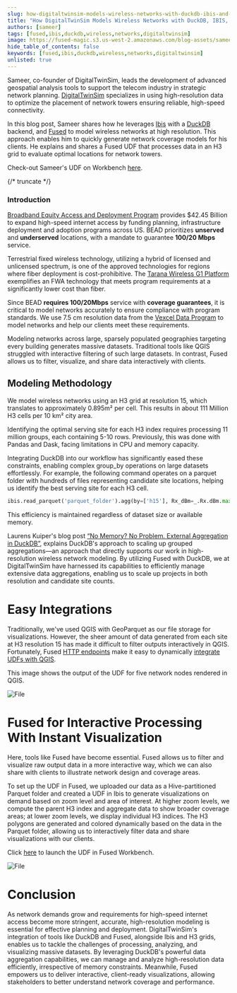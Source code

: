```yaml
---
slug: how-digitaltwinsim-models-wireless-networks-with-duckdb-ibis-and-fused
title: "How DigitalTwinSim Models Wireless Networks with DuckDB, IBIS, and Fused"
authors: [sameer]
tags: [fused,ibis,duckdb,wireless,networks,digitaltwinsim]
image: https://fused-magic.s3.us-west-2.amazonaws.com/blog-assets/sameer_social.png
hide_table_of_contents: false
keywords: [fused,ibis,duckdb,wireless,networks,digitaltwinsim]
unlisted: true
---
```


Sameer, co-founder of DigitalTwinSim, leads the development of advanced geospatial analysis tools to support the telecom industry in strategic network planning. [DigitalTwinSim](http://www.digitaltwinsim.com) specializes in using high-resolution data to optimize the placement of network towers ensuring reliable, high-speed connectivity.

In this blog post, Sameer shares how he leverages [Ibis](https://ibis-project.org/) with a [DuckDB](https://duckdb.org/) backend, and [Fused](https://www.fused.io/) to model wireless networks at high resolution. This approach enables him to quickly generate network coverage models for his clients. He explains and shares a Fused UDF that processes data in an H3 grid to evaluate optimal locations for network towers.



<ReactPlayer playsinline={true} className="video__player" playing={true} muted={true} controls height="100%" url="https://fused-magic.s3.us-west-2.amazonaws.com/blog-assets/sameer1.mp4" width="100%" />

Check-out Sameer's UDF on Workbench [here](https://www.fused.io/workbench/catalog/Coverage_model_ibis-a5d96749-bda3-41b6-a549-95ea4fada856).


{/* truncate */}

### Introduction

[Broadband Equity Access and Deployment Program](https://broadbandusa.ntia.doc.gov/funding-programs/broadband-equity-access-and-deployment-bead-program) provides \$42.45 Billion to expand high-speed internet access by funding planning, infrastructure deployment and adoption programs across US. BEAD prioritizes **unserved** and **underserved** locations, with a mandate to guarantee **100/20 Mbps** service.

Terrestrial fixed wireless technology, utilizing a hybrid of licensed and unlicensed spectrum, is one of the approved technologies for regions where fiber deployment is cost-prohibitive. The [Tarana Wireless G1 Platform](https://www.taranawireless.com/product/#g1-platform) exemplifies an FWA technology that meets program requirements at a significantly lower cost than fiber.

Since BEAD **requires 100/20Mbps** service with **coverage guarantees**, it is critical to model networks accurately to ensure compliance with program standards. We use 7.5 cm resolution data from the [Vexcel Data Program](https://vexceldata.com/) to model networks and help our clients meet these requirements.

Modeling networks across large, sparsely populated geographies targeting every building generates massive datasets. Traditional tools like QGIS struggled with interactive filtering of such large datasets. In contrast, Fused allows us to filter, visualize, and share data interactively with clients.

## Modeling Methodology

We model wireless networks using an H3 grid at resolution 15, which translates to approximately 0.895m² per cell. This results in about 111 Million H3 cells per 10 km² city area.

Identifying the optimal serving site for each H3 index requires processing 11 million groups, each containing 5-10 rows. Previously, this was done with Pandas and Dask, facing limitations in CPU and memory capacity.

Integrating DuckDB into our workflow has significantly eased these constraints, enabling complex group_by operations on large datasets effortlessly. For example, the following command operates on a parquet folder with hundreds of files representing candidate site locations, helping us identify the best serving site for each H3 cell.

```python useLineNumbers
ibis.read_parquet('parquet_folder').agg(by=['h15'], Rx_dBm=_.Rx.dBm.max())
```

This efficiency is maintained regardless of dataset size or available memory.

Laurens Kuiper's blog post [“No Memory? No Problem. External Aggregation in DuckDB”](https://duckdb.org/2024/03/29/external-aggregation), explains DuckDB's approach to scaling up grouped aggregations—an approach that directly supports our work in high-resolution wireless network modeling. By utilizing Fused with DuckDB, we at DigitalTwinSim have harnessed its capabilities to efficiently manage extensive data aggregations, enabling us to scale up projects in both resolution and candidate site counts.


# Easy Integrations

Traditionally, we've used QGIS with GeoParquet as our file storage for visualizations. However, the sheer amount of data generated from each site at H3 resolution 15 has made it difficult to filter outputs interactively in QGIS. Fortunately, Fused [HTTP endpoints](/core-concepts/run/#http-requests) make it easy to dynamically [integrate UDFs with QGIS](/user-guide/out/qgis/).

This image shows the output of the UDF for five network nodes rendered in QGIS.


<div style={{textAlign: 'center'}}>
<img src={ImageSameer2} alt="File" style={{}} />
</div>

# Fused for Interactive Processing With Instant Visualization

Here, tools like Fused have become essential. Fused allows us to filter and visualize raw output data in a more interactive way, which we can also share with clients to illustrate network design and coverage areas.

To set up the UDF in Fused, we uploaded our data as a Hive-partitioned Parquet folder and created a UDF in Ibis to generate visualizations on demand based on zoom level and area of interest. At higher zoom levels, we compute the parent H3 index and aggregate data to show broader coverage areas; at lower zoom levels, we display individual H3 indices. The H3 polygons are generated and colored dynamically based on the data in the Parquet folder, allowing us to interactively filter data and share visualizations with our clients.

Click [here](https://www.fused.io/workbench/catalog/Coverage_model_ibis-a5d96749-bda3-41b6-a549-95ea4fada856) to launch the UDF in Fused Workbench.


<div style={{textAlign: 'center'}}>
<img src={ImageSameer1} alt="File" style={{}} />
</div>




# Conclusion

As network demands grow and requirements for high-speed internet access become more stringent, accurate, high-resolution modeling is essential for effective planning and deployment. DigitalTwinSim's integration of tools like DuckDB and Fused, alongside Ibis and H3 grids, enables us to tackle the challenges of processing, analyzing, and visualizing massive datasets. By leveraging DuckDB's powerful data aggregation capabilities, we can manage and analyze high-resolution data efficiently, irrespective of memory constraints. Meanwhile, Fused empowers us to deliver interactive, client-ready visualizations, allowing stakeholders to better understand network coverage and performance.
